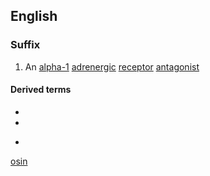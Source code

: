 ==English==

===Suffix===
{{head|en|suffixes}}

# An [[alpha-1]] [[adrenergic]] [[receptor]] [[antagonist]]

====Derived terms====
{{top2}}
* {{l|en|prazosin}}
* {{l|en|terazosin}}
{{mid2}}
* {{l|en|tamsulosin}}
{{bottom}}

[[Category:English suffixes|osin]]